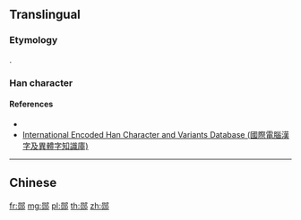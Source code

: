 {{character info/new}}
{{also|鄖}}
==Translingual==

===Etymology===
{{Han simp|鄖|f=員|t=员}}.

===Han character===
{{Han char|rn=163|rad=邑|as=7|sn=9|canj=RONL|four=67827}}

====References====
* {{Han ref|hdz=63774.04|uh=90E7}}
* [http://chardb.iis.sinica.edu.tw/char/23891 International Encoded Han Character and Variants Database (國際電腦漢字及異體字知識庫)]

----

==Chinese==
{{zh-see|鄖}}

[[fr:郧]]
[[mg:郧]]
[[pl:郧]]
[[th:郧]]
[[zh:郧]]